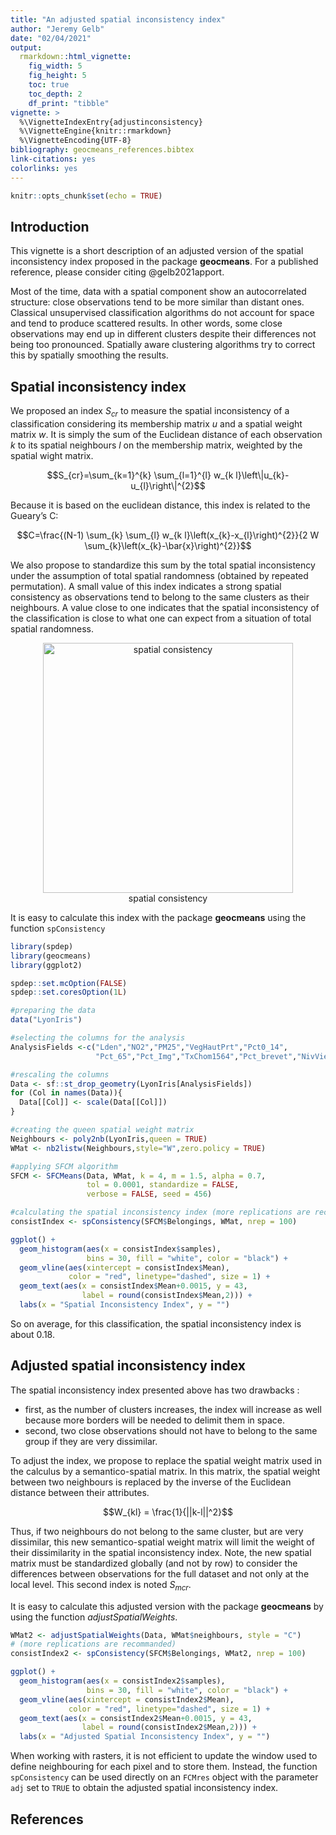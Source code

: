 ```yaml
---
title: "An adjusted spatial inconsistency index"
author: "Jeremy Gelb"
date: "02/04/2021"
output:
  rmarkdown::html_vignette:
    fig_width: 5
    fig_height: 5
    toc: true
    toc_depth: 2
    df_print: "tibble"
vignette: >
  %\VignetteIndexEntry{adjustinconsistency}
  %\VignetteEngine{knitr::rmarkdown}
  %\VignetteEncoding{UTF-8}
bibliography: geocmeans_references.bibtex
link-citations: yes
colorlinks: yes
---
```

```r
knitr::opts_chunk$set(echo = TRUE)
```


## Introduction

This vignette is a short description of an adjusted version of the spatial inconsistency index proposed in the package **geocmeans**. For a published reference, please consider citing @gelb2021apport.

Most of the time, data with a spatial component show an autocorrelated structure: close observations tend to be more similar than distant ones. Classical unsupervised classification algorithms do not account for space and tend to produce scattered results. In other words, some close observations may end up in different clusters despite their differences not being too pronounced. Spatially aware clustering algorithms try to correct this by spatially smoothing the results.

## Spatial inconsistency index

We proposed an index $S_{cr}$ to measure the spatial inconsistency of a classification considering its membership matrix $u$ and a spatial weight matrix $w$. It is simply the sum of the Euclidean distance of each observation $k$ to its spatial neighbours $l$ on the membership matrix, weighted by the spatial wight matrix.

$$S_{cr}=\sum_{k=1}^{k} \sum_{l=1}^{l} w_{k l}\left\|u_{k}-u_{l}\right\|^{2}$$

Because it is based on the euclidean distance, this index is related to the Gueary's C:

$$C=\frac{(N-1) \sum_{k} \sum_{l} w_{k l}\left(x_{k}-x_{l}\right)^{2}}{2 W \sum_{k}\left(x_{k}-\bar{x}\right)^{2}}$$

We also propose to standardize this sum by the total spatial inconsistency under the assumption of total spatial randomness (obtained by repeated permutation). A small value of this index indicates a strong spatial consistency as observations tend to belong to the same clusters as their neighbours. A value close to one indicates that the spatial inconsistency of the classification is close to what one can expect from a situation of total spatial randomness.

<center>
![spatial consistency](../images/spinconsistency.png){width=400px}
</center>

It is easy to calculate this index with the package **geocmeans** using the function `spConsistency`

```r
library(spdep)
library(geocmeans)
library(ggplot2)

spdep::set.mcOption(FALSE)
spdep::set.coresOption(1L)

#preparing the data
data("LyonIris")

#selecting the columns for the analysis
AnalysisFields <-c("Lden","NO2","PM25","VegHautPrt","Pct0_14",
                   "Pct_65","Pct_Img","TxChom1564","Pct_brevet","NivVieMed")

#rescaling the columns
Data <- sf::st_drop_geometry(LyonIris[AnalysisFields])
for (Col in names(Data)){
  Data[[Col]] <- scale(Data[[Col]])
}

#creating the queen spatial weight matrix
Neighbours <- poly2nb(LyonIris,queen = TRUE)
WMat <- nb2listw(Neighbours,style="W",zero.policy = TRUE)

#applying SFCM algorithm
SFCM <- SFCMeans(Data, WMat, k = 4, m = 1.5, alpha = 0.7,
                 tol = 0.0001, standardize = FALSE,
                 verbose = FALSE, seed = 456)

#calculating the spatial inconsistency index (more replications are recommended)
consistIndex <- spConsistency(SFCM$Belongings, WMat, nrep = 100)

ggplot() +
  geom_histogram(aes(x = consistIndex$samples),
                 bins = 30, fill = "white", color = "black") +
  geom_vline(aes(xintercept = consistIndex$Mean),
             color = "red", linetype="dashed", size = 1) +
  geom_text(aes(x = consistIndex$Mean+0.0015, y = 43,
                label = round(consistIndex$Mean,2))) +
  labs(x = "Spatial Inconsistency Index", y = "")
```
So on average, for this classification, the spatial inconsistency index is about 0.18.

## Adjusted spatial inconsistency index

The spatial inconsistency index presented above has two drawbacks :

* first, as the number of clusters increases, the index will increase as well because more borders will be needed to delimit them in space.
* second, two close observations should not have to belong to the same group if they are very dissimilar.

To adjust the index, we propose to replace the spatial weight matrix used in the calculus by a semantico-spatial matrix. In this matrix, the spatial weight between two neighbours is replaced by the inverse of the Euclidean distance between their attributes.

$$W_{kl} = \frac{1}{||k-l||^2}$$

Thus, if two neighbours do not belong to the same cluster, but are very dissimilar, this new semantico-spatial weight matrix will limit the weight of their dissimilarity in the spatial inconsistency index. Note, the new spatial matrix must be standardized globally (and not by row) to consider the differences between observations for the full dataset and not only at the local level. This second index is noted $S_{mcr}$.

It is easy to calculate this adjusted version with the package **geocmeans** by using the function *adjustSpatialWeights*.

```r
WMat2 <- adjustSpatialWeights(Data, WMat$neighbours, style = "C")
# (more replications are recommanded)
consistIndex2 <- spConsistency(SFCM$Belongings, WMat2, nrep = 100)

ggplot() +
  geom_histogram(aes(x = consistIndex2$samples),
                 bins = 30, fill = "white", color = "black") +
  geom_vline(aes(xintercept = consistIndex2$Mean),
             color = "red", linetype="dashed", size = 1) +
  geom_text(aes(x = consistIndex2$Mean+0.0015, y = 43,
                label = round(consistIndex2$Mean,2))) +
  labs(x = "Adjusted Spatial Inconsistency Index", y = "")
```

When working with rasters, it is not efficient to update the window used to define neighbouring for each pixel and to store them. Instead, the function `spConsistency` can be used directly on an `FCMres` object with the parameter `adj` set to `TRUE` to obtain the adjusted spatial inconsistency index.

## References
